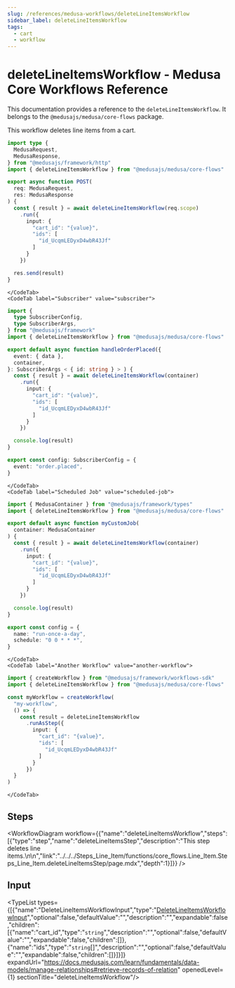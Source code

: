 ```yaml
---
slug: /references/medusa-workflows/deleteLineItemsWorkflow
sidebar_label: deleteLineItemsWorkflow
tags:
  - cart
  - workflow
---
```



# deleteLineItemsWorkflow - Medusa Core Workflows Reference

This documentation provides a reference to the `deleteLineItemsWorkflow`. It belongs to the `@medusajs/medusa/core-flows` package.

This workflow deletes line items from a cart.

<SourceCodeLink link="https://github.com/medusajs/medusa/blob/1b86c17b7293f3b810c062d78ec6ef563f968366/packages/core/core-flows/src/line-item/workflows/delete-line-items.ts#L11" />

<CodeTabs group="workflow-exection">
    <CodeTab label="API Route" value="api-route">
    
```ts title="src/api/workflow/route.ts"
import type {
  MedusaRequest,
  MedusaResponse,
} from "@medusajs/framework/http"
import { deleteLineItemsWorkflow } from "@medusajs/medusa/core-flows"

export async function POST(
  req: MedusaRequest,
  res: MedusaResponse
) {
  const { result } = await deleteLineItemsWorkflow(req.scope)
    .run({
      input: {
        "cart_id": "{value}",
        "ids": [
          "id_UcqmLEDyxD4wbR43Jf"
        ]
      }
    })

  res.send(result)
}
```

    </CodeTab>
    <CodeTab label="Subscriber" value="subscriber">
    
```ts title="src/subscribers/order-placed.ts"
import {
  type SubscriberConfig,
  type SubscriberArgs,
} from "@medusajs/framework"
import { deleteLineItemsWorkflow } from "@medusajs/medusa/core-flows"

export default async function handleOrderPlaced({
  event: { data },
  container,
}: SubscriberArgs < { id: string } > ) {
  const { result } = await deleteLineItemsWorkflow(container)
    .run({
      input: {
        "cart_id": "{value}",
        "ids": [
          "id_UcqmLEDyxD4wbR43Jf"
        ]
      }
    })

  console.log(result)
}

export const config: SubscriberConfig = {
  event: "order.placed",
}
```

    </CodeTab>
    <CodeTab label="Scheduled Job" value="scheduled-job">
    
```ts title="src/jobs/message-daily.ts"
import { MedusaContainer } from "@medusajs/framework/types"
import { deleteLineItemsWorkflow } from "@medusajs/medusa/core-flows"

export default async function myCustomJob(
  container: MedusaContainer
) {
  const { result } = await deleteLineItemsWorkflow(container)
    .run({
      input: {
        "cart_id": "{value}",
        "ids": [
          "id_UcqmLEDyxD4wbR43Jf"
        ]
      }
    })

  console.log(result)
}

export const config = {
  name: "run-once-a-day",
  schedule: "0 0 * * *",
}
```

    </CodeTab>
    <CodeTab label="Another Workflow" value="another-workflow">
    
```ts title="src/workflows/my-workflow.ts"
import { createWorkflow } from "@medusajs/framework/workflows-sdk"
import { deleteLineItemsWorkflow } from "@medusajs/medusa/core-flows"

const myWorkflow = createWorkflow(
  "my-workflow",
  () => {
    const result = deleteLineItemsWorkflow
      .runAsStep({
        input: {
          "cart_id": "{value}",
          "ids": [
            "id_UcqmLEDyxD4wbR43Jf"
          ]
        }
      })
  }
)
```

    </CodeTab>
  </CodeTabs>

## Steps

<WorkflowDiagram workflow={{"name":"deleteLineItemsWorkflow","steps":[{"type":"step","name":"deleteLineItemsStep","description":"This step deletes line items.\n\n","link":"../../../Steps_Line_Item/functions/core_flows.Line_Item.Steps_Line_Item.deleteLineItemsStep/page.mdx","depth":1}]}} />

## Input

<TypeList types={[{"name":"DeleteLineItemsWorkflowInput","type":"[DeleteLineItemsWorkflowInput](../../../../types/core_flows.DeleteLineItemsWorkflowInput/page.mdx)","optional":false,"defaultValue":"","description":"","expandable":false,"children":[{"name":"cart_id","type":"`string`","description":"","optional":false,"defaultValue":"","expandable":false,"children":[]},{"name":"ids","type":"`string`[]","description":"","optional":false,"defaultValue":"","expandable":false,"children":[]}]}]} expandUrl="https://docs.medusajs.com/learn/fundamentals/data-models/manage-relationships#retrieve-records-of-relation" openedLevel={1} sectionTitle="deleteLineItemsWorkflow"/>

